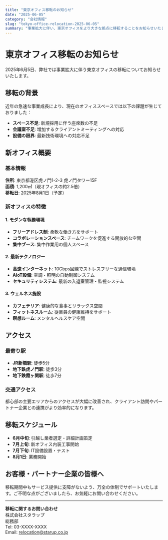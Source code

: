 ```yaml
---
title: "東京オフィス移転のお知らせ"
date: "2025-06-05"
category: "会社情報"
slug: "tokyo-office-relocation-2025-06-05"
summary: "事業拡大に伴い、東京オフィスをより大きな拠点に移転することをお知らせいたします。"
---
```


# 東京オフィス移転のお知らせ

2025年6月5日、弊社では事業拡大に伴う東京オフィスの移転についてお知らせいたします。

## 移転の背景

近年の急速な事業成長により、現在のオフィススペースでは以下の課題が生じておりました：

- **スペース不足**: 新規採用に伴う座席数の不足
- **会議室不足**: 増加するクライアントミーティングへの対応
- **設備の限界**: 最新技術環境への対応不足

## 新オフィス概要

### 基本情報
**住所**: 東京都港区虎ノ門1-2-3 虎ノ門タワー15F  
**面積**: 1,200㎡（現オフィスの約2.5倍）  
**移転日**: 2025年8月1日（予定）

### 新オフィスの特徴

#### 1. モダンな執務環境
- **フリーアドレス制**: 柔軟な働き方をサポート
- **コラボレーションスペース**: チームワークを促進する開放的な空間
- **集中ブース**: 集中作業用の個人スペース

#### 2. 最新テクノロジー
- **高速インターネット**: 10Gbps回線でストレスフリーな通信環境
- **AIoT設備**: 空調・照明の自動制御システム
- **セキュリティシステム**: 最新の入退室管理・監視システム

#### 3. ウェルネス施設
- **カフェテリア**: 健康的な食事とリラックス空間
- **フィットネスルーム**: 従業員の健康維持をサポート
- **瞑想ルーム**: メンタルヘルスケア空間

## アクセス

### 最寄り駅
- **JR新橋駅**: 徒歩5分
- **地下鉄虎ノ門駅**: 徒歩3分
- **地下鉄霞ヶ関駅**: 徒歩7分

### 交通アクセス
都心部の主要エリアからのアクセスが大幅に改善され、クライアント訪問やパートナー企業との連携がより効率的になります。

## 移転スケジュール

- **6月中旬**: 引越し業者選定・詳細計画策定
- **7月上旬**: 新オフィス内装工事開始
- **7月下旬**: IT設備設置・テスト
- **8月1日**: 業務開始

## お客様・パートナー企業の皆様へ

移転期間中もサービス提供に支障がないよう、万全の体制でサポートいたします。ご不明な点がございましたら、お気軽にお問い合わせください。

---

**移転に関するお問い合わせ**  
株式会社スタラップ  
総務部  
Tel: 03-XXXX-XXXX  
Email: relocation@starup.co.jp